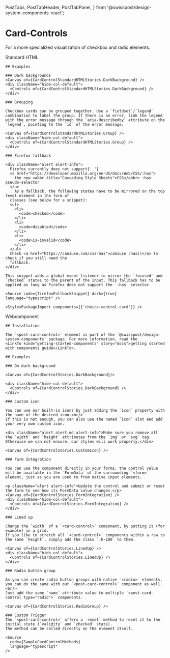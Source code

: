   PostTabs,
  PostTabHeader,
  PostTabPanel,
} from '@swisspost/design-system-components-react';



<Meta of={CardControlStories} />

# Card-Controls
<p className="lead">For a more specialized visualization of checkbox and radio elements.</p>

<PostTabs>
  <PostTabHeader slot="tabs" panel="standardhtml_checkbox">Standard HTML</PostTabHeader>
  <PostTabPanel name="standardhtml_checkbox">
    <Canvas sourceState="shown" of={CardControlStandardHTMLStories.Default} />
    <div className="hide-col-default">
      <Controls of={CardControlStandardHTMLStories.Default} />
    </div>

    ## Examples

    ### Dark backgrounds
    <Canvas of={CardControlStandardHTMLStories.DarkBackground} />
    <div className="hide-col-default">
      <Controls of={CardControlStandardHTMLStories.DarkBackground} />
    </div>

    ### Grouping

    Checkbox cards can be grouped together. Use a `fieldset`/`legend` combination to label the group. If there is an error, link the legend with the error message through the `aria-describedby` attribute on the `legend`, pointing to the `id` of the error message.

    <Canvas of={CardControlStandardHTMLStories.Group} />
    <div className="hide-col-default">
      <Controls of={CardControlStandardHTMLStories.Group} />
    </div>

    ### Firefox fallback

    <div className="alert alert-info">
      Firefox currently does not support{' '}
      <a href="https://developer.mozilla.org/en-US/docs/Web/CSS/:has">
        the new <abbr title="Cascading Style Sheets">CSS</abbr> :has pseudo-selector
      </a>
      . As a fallback, the following states have to be mirrored on the top level element in the form of
      classes (see below for a snippet):
      <ul>
        <li>
          <code>checked</code>
        </li>
        <li>
          <code>disabled</code>
        </li>
        <li>
          <code>is-invalid</code>
        </li>
      </ul>
      Check <a href="https://caniuse.com/css-has">caniuse :has()</a> to check if you still need the
      fallback.
    </div>

    This snippet adds a global event listener to mirror the `focused` and `checked` states to the parent of the input. This fallback has to be applied as long as Firefox does not support the `:has` selector.

    <Source code={firefoxFallbackSnippet} dark={true} language="typescript" />

    <StylesPackageImport components={['choice-control-card']} />
  </PostTabPanel>

  <PostTabHeader slot="tabs" panel="webcomponent">Webcomponent</PostTabHeader>
  <PostTabPanel name="webcomponent">
    <Canvas of={CardControlStories.Default} sourceState="shown" />
    <Controls of={CardControlStories.Default} />

    ## Installation

    The `<post-card-control>` element is part of the `@swisspost/design-system-components` package. For more information, read the
    <LinkTo kind="getting-started-components" story="docs">getting started with components guide</LinkTo>.

    ## Examples

    ### On dark background

    <Canvas of={CardControlStories.DarkBackground}/>

    <div className="hide-col-default">
      <Controls of={CardControlStories.DarkBackground} />
    </div>

    ### Custom icon

    You can use our built-in icons by just adding the `icon` property with the name of the desired icon.<br/>
    If this is not enough, you can also use the named `icon` slot and add your very own custom icon.

    <div className="alert alert-md alert-info">Make sure you remove all the `width` and `height` attributes from the `img` or `svg` tag. Otherwise we can not ensure, our styles will work properly.</div>

    <Canvas of={CardControlStories.CustomIcon} />

    ### Form Integration

    You can use the component directly in your forms, the control value will be available in the `FormData` of the surrounding `<form>` element, just as you are used to from native input elements.

    <p className="alert alert-info">Update the control and submit or reset the form to see how its FormData value changes.</p>
    <Canvas of={CardControlStories.FormIntegration} />
    <div className="hide-col-default">
      <Controls of={CardControlStories.FormIntegration} />
    </div>

    ### Lined up

    Change the `width` of a `<card-control>` component, by putting it (for example) in a grid.
    If you like to stretch all `<card-control>` components within a row to the same `height`, simply add the class `.h-100` to them.

    <Canvas of={CardControlStories.LinedUp} />
    <div className="hide-col-default">
      <Controls of={CardControlStories.LinedUp} />
    </div>

    ### Radio button group

    As you can create radio button groups with native `<radio>` elements, you can do the same with our `<post-card-control>` component as well.<br/>
    Just add the same `name` attribute value to multiple `<post-card-control type="radio">` components.

    <Canvas of={CardControlStories.RadioGroup} />

    ### Custom Trigger
    The `<post-card-control>` offers a `reset` method to reset it to the initial state (`validity` and `checked` state).
    The method can be called directly on the element itself.

    <Source
      code={SampleCardControlMethods}
      language="typescript"
    />
  </PostTabPanel>
</PostTabs>